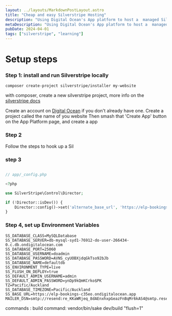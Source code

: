 ```yaml
---
layout: ../layouts/MarkdownPostLayout.astro
title: "Cheap and easy Silverstripe Hosting"
description: "Using Digital Ocean's App platform to host a  managed Silverstripe site on the cheap"
metaDescription: "Using Digital Ocean's App platform to host a  managed Silverstripe site on the cheap"
pubDate: 2024-04-01
tags: ["silverstripe", "learning"]
---
```



# Setup steps

### Step 1: install and run Silverstripe locally
```
composer create-project silverstripe/installer my-website
```


with composer, create a new silverstripe project, 
more info on the [silverstripe docs](https://docs.silverstripe.org/en/5/getting_started/composer/)




Create an account on [Digital Ocean](https://www.digitalocean.com/)
if you don't already have one. 
Create a project called the name of you website
Then smash that 'Create App' button on the App Platform page, and create a app 


### Step 2
Follow the steps to hook up a Sil



### step 3
```php 

// app/_config.php

<?php

use SilverStripe\Control\Director;

if (!Director::isDev()) {
    Director::config()->set('alternate_base_url', 'https://elp-bookings-c35eo.ondigitalocean.app');
}
```




### Step 4, set up Environment Variables

```
SS_DATABASE_CLASS=MySQLDatabase
SS_DATABASE_SERVER=db-mysql-syd1-76912-do-user-266434-0.c.db.ondigitalocean.com
SS_DATABASE_PORT=25060
SS_DATABASE_USERNAME=doadmin
SS_DATABASE_PASSWORD=AVNS_cyUOBXjdqGkTso92bJb
SS_DATABASE_NAME=defaultdb
SS_ENVIRONMENT_TYPE=live
SS_FLUSH_ON_DEPLOY=true
SS_DEFAULT_ADMIN_USERNAME=admin
SS_DEFAULT_ADMIN_PASSWORD=ynDp9kQmKCrko$PK
TZ=Pacific/Auckland
SS_DATABASE_TIMEZONE=Pacific/Auckland
SS_BASE_URL=https://elp-bookings-c35eo.ondigitalocean.app
MAILER_DSN=smtp://resend:re_KKaWRjeq_8dAEnxhxpGeazFnBqMr6kAS4@smtp.resend.com:465
```


commands :
build command: vendor/bin/sake dev/build "flush=1"
